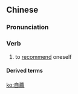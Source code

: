 {{also|自荐}}
==Chinese==
{{zh-forms|s=自荐}}

===Pronunciation===
{{zh-pron
|m=zìjiàn
|c=zi6 zin3
|cat=v
}}

===Verb===
{{zh-verb}}

# to [[recommend]] oneself

====Derived terms====
{{zh-der|毛遂自薦}}

[[ko:自薦]]